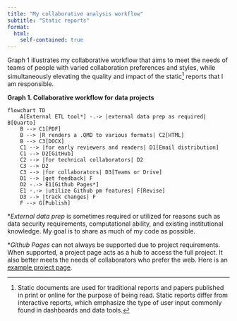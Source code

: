 ```yaml
---
title: "My collaborative analysis workflow"
subtitle: "Static reports"
format: 
  html:
    self-contained: true
---
```


Graph 1 illustrates my collaborative workflow that aims to meet the needs of teams of people with varied collaboration preferences and styles, while simultaneously elevating the quality and impact of the static[^1] reports that I am responsible.

[^1]: Static documents are used for traditional reports and papers published in print or online for the purpose of being read. Static reports differ from interactive reports, which emphasize the type of user input commonly found in dashboards and data tools.

**Graph 1. Collaborative workflow for data projects**
```mermaid
flowchart TD
    A[External ETL tool*] -.-> |external data prep as required| B[Quarto]
    B --> C1[PDF]
    B --> |R renders a .QMD to various formats| C2[HTML]
    B --> C3[DOCX]
    C1 --> |for early reviewers and readers| D1[Email distribution]
    C1 --> D2[GitHub]
    C2 --> |for technical collaborators| D2
    C3 --> D2
    C3 --> |for collaborators| D3[Teams or Drive]
    D1 --> |get feedback| F
    D2 -.-> E1[Github Pages*]
    E1 -.-> |utilize Github pm features| F[Revise]
    D3 --> |track changes| F
    F --> G[Publish]
```

\**External data prep* is sometimes required or utilized for reasons such as data security requirements, computational ability, and existing institutional knowledge. My goal is to share as much of my code as possible.

\**Github Pages* can not always be supported due to project requirements. When supported, a project page acts as a hub to access the full project. It also better meets the needs of collaborators who prefer the web. Here is an [example project page](example-paper.html).